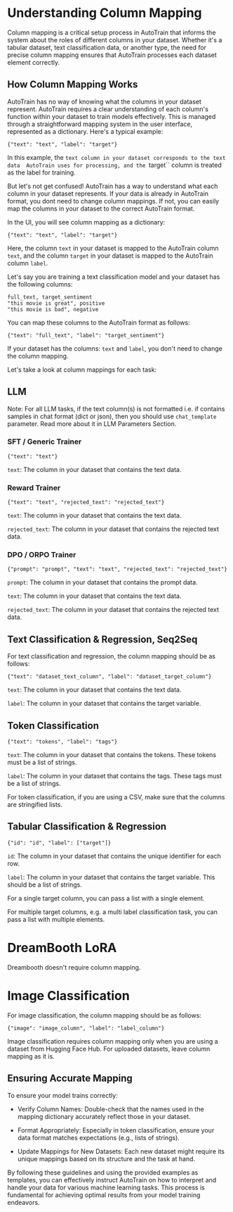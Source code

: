 # Understanding Column Mapping

Column mapping is a critical setup process in AutoTrain that informs the system 
about the roles of different columns in your dataset. Whether it's a tabular 
dataset, text classification data, or another type, the need for precise 
column mapping ensures that AutoTrain processes each dataset element correctly.

## How Column Mapping Works

AutoTrain has no way of knowing what the columns in your dataset represent. 
AutoTrain requires a clear understanding of each column's function within 
your dataset to train models effectively. This is managed through a 
straightforward mapping system in the user interface, represented as a dictionary. 
Here's a typical example:

```
{"text": "text", "label": "target"}
```

In this example, the `text column in your dataset corresponds to the text data 
AutoTrain uses for processing, and the `target`` column is treated as the 
label for training.

But let's not get confused! AutoTrain has a way to understand what each column in your dataset represents.
If your data is already in AutoTrain format, you dont need to change column mappings.
If not, you can easily map the columns in your dataset to the correct AutoTrain format.

In the UI, you will see column mapping as a dictionary:

```
{"text": "text", "label": "target"}
```

Here, the column `text` in your dataset is mapped to the AutoTrain column `text`, 
and the column `target` in your dataset is mapped to the AutoTrain column `label`.

Let's say you are training a text classification model and your dataset has the following columns:

```
full_text, target_sentiment
"this movie is great", positive
"this movie is bad", negative
```

You can map these columns to the AutoTrain format as follows:

```
{"text": "full_text", "label": "target_sentiment"}
```

If your dataset has the columns: `text` and `label`, you don't need to change the column mapping.

Let's take a look at column mappings for each task:

## LLM

Note: For all LLM tasks, if the text column(s) is not formatted i.e. if contains samples in chat format (dict or json), then you 
should use `chat_template` parameter. Read more about it in LLM Parameters Section.


### SFT / Generic Trainer

```
{"text": "text"}
```

`text`: The column in your dataset that contains the text data.


### Reward Trainer

```
{"text": "text", "rejected_text": "rejected_text"}
```

`text`: The column in your dataset that contains the text data.

`rejected_text`: The column in your dataset that contains the rejected text data.

### DPO / ORPO Trainer

```
{"prompt": "prompt", "text": "text", "rejected_text": "rejected_text"}
```

`prompt`: The column in your dataset that contains the prompt data.

`text`: The column in your dataset that contains the text data.

`rejected_text`: The column in your dataset that contains the rejected text data.


## Text Classification & Regression, Seq2Seq

For text classification and regression, the column mapping should be as follows:

```
{"text": "dataset_text_column", "label": "dataset_target_column"}
```

`text`: The column in your dataset that contains the text data.

`label`: The column in your dataset that contains the target variable.


## Token Classification


```
{"text": "tokens", "label": "tags"}
```

`text`: The column in your dataset that contains the tokens. These tokens must be a list of strings.

`label`: The column in your dataset that contains the tags. These tags must be a list of strings.

For token classification, if you are using a CSV, make sure that the columns are stringified lists.

## Tabular Classification & Regression

```
{"id": "id", "label": ["target"]}
```

`id`: The column in your dataset that contains the unique identifier for each row.

`label`: The column in your dataset that contains the target variable. This should be a list of strings.

For a single target column, you can pass a list with a single element.

For multiple target columns, e.g. a multi label classification task, you can pass a list with multiple elements.


# DreamBooth LoRA

Dreambooth doesn't require column mapping.

# Image Classification

For image classification, the column mapping should be as follows:

```
{"image": "image_column", "label": "label_column"}
```

Image classification requires column mapping only when you are using a dataset from Hugging Face Hub.
For uploaded datasets, leave column mapping as it is.

## Ensuring Accurate Mapping

To ensure your model trains correctly:

- Verify Column Names: Double-check that the names used in the mapping dictionary accurately reflect those in your dataset.

- Format Appropriately: Especially in token classification, ensure your data format matches expectations (e.g., lists of strings).

- Update Mappings for New Datasets: Each new dataset might require its unique mappings based on its structure and the task at hand.

By following these guidelines and using the provided examples as templates, 
you can effectively instruct AutoTrain on how to interpret and handle your 
data for various machine learning tasks. This process is fundamental for 
achieving optimal results from your model training endeavors.

